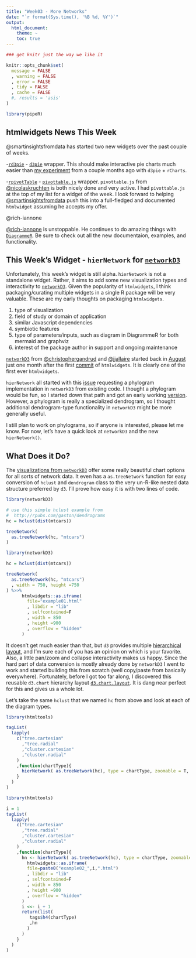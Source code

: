 ```yaml
---
title: "Week03 - More Networks"
date: "`r format(Sys.time(), '%B %d, %Y')`"
output:
  html_document:
    theme: ~
    toc: true
---
```


```r
### get knitr just the way we like it

knitr::opts_chunk$set(
  message = FALSE
  , warning = FALSE
  , error = FALSE
  , tidy = FALSE
  , cache = FALSE
  #, results = 'asis'
)

library(pipeR)
```

## htmlwidgets News This Week
@smartinsightsfromdata has started two new widgets over the past couple of weeks.

-[`rd3pie`](https://github.com/smartinsightsfromdata/rd3pie) - [`d3pie`](http://d3pie.org/) wrapper.  This should make interactive pie charts much easier than [my experiment](http://timelyportfolio.blogspot.com/2014/07/beer-and-pie-rcharts-pie-charts-with.html) from a couple months ago with `d3pie` + `rCharts`.

-[`rpivotTable`](https://github.com/smartinsightsfromdata/rpivotTable) - [`pivottable.js`](http://nicolas.kruchten.com/pivottable/examples/) wrapper.  `pivottable.js` from [\@nicolaskruchten](http://nicolas.kruchten.com/) is both nicely done and very active.  I had `pivottable.js` at the top of my list for a widget of the week.  I look forward to helping [\@smartinsightsfromdata](https://github.com/smartinsightsfromdata) push this into a full-fledged and documented `htmlwidget` assuming he accepts my offer.

@rich-iannone

[\@rich-iannone](https://github.com/rich-iannone) is unstoppable.  He continues to do amazing things with [`DiagrammeR`](https://github.com/rich-iannone/DiagrammeR).  Be sure to check out all the new documentaion, examples, and functionality.

## This Week's Widget - `hierNetwork` for [`networkD3`](https://github.com/christophergandrud/networkD3)

Unfortunately, this week's widget is still alpha.  `hierNetwork` is not a standalone widget.  Rather, it aims to add some new visualization types and interactivity to [`networkD3`](https://github.com/christophergandrud/networkD3).  Given the popularity of `htmlwidgets`, I think packaging/curating multiple widgets in a single R package will be very valuable.  These are my early thoughts on packaging `htmlwidgets`.


1. type of visualization
1. field of study or domain of application
1. similar Javascript dependencies
1. symbiotic features
1. type of parameters/inputs, such as diagram in DiagrammeR for both mermaid and graphviz
1. interest of the package author in support and ongoing maintenance


[`networkD3`](https://github.com/christophergandrud/networkD3) from [\@christophergandrud](https://github.com/christophergandrud) and [\@jjallaire](https://github.com/jjallaire) started back in [August](https://github.com/christophergandrud/networkD3/commit/6dc73683a7370c7640520ae7778799d6735bc2fa) just one month after the first [commit](https://github.com/christophergandrud/networkD3/commit/6dc73683a7370c7640520ae7778799d6735bc2fa) of `htmlwidgets`.  It is clearly one of the first ever `htmlwidgets`.

`hierNetwork` all started with this [issue](https://github.com/christophergandrud/networkD3/issues/14) requesting a phylogram implementation in `networkD3` from existing code.  I thought a phylogram would be fun, so I started down that path and got an early working [version](http://bl.ocks.org/timelyportfolio/raw/59acc3853b02e47e0dfc/).  However, a phylogram is really a specialized dendrogram, so I thought additional dendrogram-type functionality in `networkD3` might be more generally useful.

I still plan to work on phylograms, so if anyone is interested, please let me know.  For now, let's have a quick look at `networkD3` and the new `hierNetwork()`.

## What Does it Do?
The [visualizations from `networkD3`](http://christophergandrud.github.io/networkD3/) offer some really beautiful chart options for all sorts of network data.  It even has a `as.treeNetwork` function for easy conversion of `hclust` and `dendrogram` class to the very un-R-like nested data structure preferred by `d3`.  I'll prove how easy it is with two lines of code.


```r
library(networkD3)

# use this simple hclust example from
#  http://rpubs.com/gaston/dendrograms
hc = hclust(dist(mtcars))

treeNetwork( 
  as.treeNetwork(hc, "mtcars")
)
```
```r
library(networkD3)

hc = hclust(dist(mtcars))

treeNetwork( 
  as.treeNetwork(hc, "mtcars")
  , width = 750, height =750
) %>>%
      htmlwidgets::as.iframe(
        file="example01.html"
        , libdir = "lib"
        , selfcontained=F
        , width = 850
        , height =900
        , overflow = "hidden"
      )
```

It doesn't get much easier than that, but `d3` provides multiple [hierarchical layout](https://github.com/mbostock/d3/wiki/Hierarchy-Layout), and I'm sure each of you has an opinion on which is your favorite.  Also, a little pan/zoom and collapse interactivity makes us happy.  Since the hard part of data conversion is mostly already done by `networkD3` I went to work and started building this from scratch (well copy/paste from basically everywhere).  Fortunately, before I got too far along, I discovered this reusable `d3.chart` hierarchy layout [`d3.chart.layout`](https://github.com/bansaghi/d3.chart.layout).  It is dang near perfect for this and gives us a whole lot.

Let's take the same `hclust` that we named `hc` from above and look at each of the diagram types.

```r
library(htmltools) 

tagList(
  lapply(
    c("tree.cartesian"
      ,"tree.radial"
      ,"cluster.cartesian"
      ,"cluster.radial"
    )
    ,function(chartType){
      hierNetwork( as.treeNetwork(hc), type = chartType, zoomable = T, collapsible = T )
    }
  )
)
```

```r
library(htmltools) 

i = 1
tagList(
  lapply(
    c("tree.cartesian"
      ,"tree.radial"
      ,"cluster.cartesian"
      ,"cluster.radial"
    )
    ,function(chartType){
      hn <- hierNetwork( as.treeNetwork(hc), type = chartType, zoomable = T, collapsible = T, margin = list(left=100), height = 750, width = 750 ) %>>%
        htmlwidgets::as.iframe(
        file=paste0("example02_",i,".html")
        , libdir = "lib"
        , selfcontained=F
        , width = 850
        , height =900
        , overflow = "hidden"
      )
      i <<- i + 1
      return(list(
         tags$h4(chartType)
         ,hn
        )
      )
    }
  )
)
```